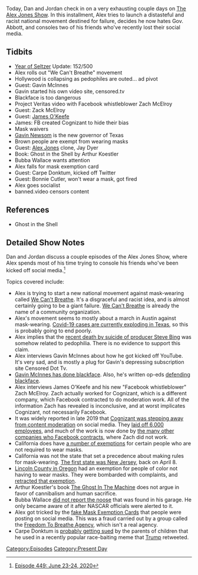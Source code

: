 {{DEFAULTSORT:
    #_EPISODE_0449:June 23-24, 2020
}}{{Episode
    | title             = June 23-24, 2020
    | caption           = Listen to this episode on [https://knowledgefight.libsyn.com/449-june-23-24-2020 Libsyn] [https://open.spotify.com/episode/4fvCqwKfHzcIjDKCntOsAO Spotify], Read the [[Transcript/449: June 23-24, 2020|Unofficial Transcript]]
    | episodeNumber     = 449
    | length            = 01:27:27
    | airDate           = June 26, 2020
    | coverageStartDate = June 23, 2020
    | coverageEndDate   = June 24, 2020
    | episodeType       = [[:Category:Present Day|Present Day]]
    | appearance        = [[Gavin McInnes]], [[Zach McElroy]], [[James O'Keefe]], [[Gavin Newsom]], [[Jay Dyer]], [[Arthur Koestler]], [[Bubba Wallace]], [[Carpe Donktum]], [[Bonnie Cutler]]
    | previousEpisode   = [[448: June 21-22, 2020]]
    | nextEpisode       = [[450: June 25-26, 2020]]
}}

{{Stub}}

Today, Dan and Jordan check in on a very exhausting couple days on [[The Alex Jones Show]]. In this installment, Alex tries to launch a distasteful and racist national movement destined for failure, decides he now hates Gov. Abbott, and consoles two of his friends who've recently lost their social media.

==Tidbits==

*[[The Year of the Seltzer|Year of Seltzer]] Update: 152/500
*Alex rolls out "We Can't Breathe" movement
*Hollywood is collapsing as pedophiles are outed... ad pivot
*Guest: Gavin McInnes
*Gavin started his own video site, censored.tv
*Blackface is too dangerous
*Project Veritas video with Facebook whistleblower Zach McElroy
*Guest: Zack McElroy
*Guest: [[James O'Keefe]]
*James: FB created Cognizant to hide their bias
*Mask waivers
*[[Gavin Newsom]] is the new governor of Texas
*Brown people are exempt from wearing masks
*Guest: [[Alex Jones]] clone, Jay Dyer
*Book: Ghost in the Shell by Arthur Koestler
*Bubba Wallace wants attention
*Alex falls for mask exemption card
*Guest: Carpe Donktum, kicked off Twitter
*Guest: Bonnie Cutler, won't wear a mask, got fired
*Alex goes socialist
*banned.video censors content

==References==

*Ghost in the Shell

==Detailed Show Notes==

Dan and Jordan discuss a couple episodes of the Alex Jones Show, where Alex spends most of his time trying to console his friends who've been kicked off social media.<ref>[https://knowledgefight.com/research/2020/6/25/episode-449-june-23-24-2020 Episode 449: June 23-24, 2020]</ref>

Topics covered include:

*Alex is trying to start a new national movement against mask-wearing called [https://wecantbreathe.news/ We Can't Breathe]. It's a disgraceful and racist idea, and is almost certainly going to be a giant failure. [http://wecantbreathe.org/ We Can't Breathe] is already the name of a community organization.
*Alex's movement seems to mostly about a march in Austin against mask-wearing. [https://dshs.texas.gov/coronavirus/additionaldata/ Covid-19 cases are currently exploding in Texas], so this is probably going to end poorly.
*Alex implies that the [https://pagesix.com/2020/06/23/steve-bing-suicide-spurred-by-money-drugs-and-mental-health-struggle/ recent death by suicide of producer Steve Bing] was somehow related to pedophilia. There is no evidence to support this claim.
*Alex interviews Gavin McInnes about how he got kicked off YouTube. It's very sad, and is mostly a plug for Gavin's depressing subscription site Censored Dot Tv.
*[https://twitter.com/goldsbie/status/1174767491261898753?lang=en Gavin McInnes has done blackface]. Also, he's written op-eds [https://www.fivefeetoffury.com/2014/03/07/gavin-mcinnes-whats-wrong-with-blackface/ defending blackface].
*Alex interviews James O'Keefe and his new "Facebook whistleblower" Zach McElroy. Zach actually worked for Cognizant, which is a different company, which Facebook contracted to do moderation work. All of the information Zach has revealed is inconclusive, and at worst implicates Cognizant, not necessarily Facebook.
*It was widely reported in late 2019 that [https://www.bbc.com/news/technology-50247540 Cognizant was stepping away from content moderation] on social media. They [https://www.crn.com/news/channel-programs/cognizant-laying-off-6-000-as-it-exits-content-moderation-business-linked-with-facebook laid off 6,000 employees], and much of the work is now done by [https://www.cnet.com/news/facebook-content-moderation-is-an-ugly-business-heres-who-does-it/ the many other companies who Facebook contracts], where Zach did not work.
*California does have [https://abc7.com/masks-face-coverings-order-statewide/6254439/ a number of exemptions] for certain people who are not required to wear masks.
*California was not the state that set a precedence about making rules for mask-wearing. [https://www.cnn.com/2020/06/19/us/states-face-mask-coronavirus-trnd/index.html The first state was New Jersey], back on April 8.
*[https://www.cnn.com/2020/06/24/us/oregon-county-people-of-color-mask-trnd/index.html Lincoln County in Oregon] had an exemption for people of color not having to wear masks. They were bombarded with complaints, and [https://www.statesmanjournal.com/story/news/2020/06/24/oregon-coronavirus-lincoln-county-mask-ordinance-covid-19/3247895001/ retracted that exemption].
*Arthur Koestler's book [https://archive.org/details/TheGhostInTheMachine/mode/2up The Ghost In The Machine] does not argue in favor of cannibalism and human sacrifice.
*Bubba Wallace [https://www.al.com/motorsports/2020/06/timeline-of-how-bubba-wallace-noose-was-found-and-reported.html did not report the noose] that was found in his garage. He only became aware of it after NASCAR officials were alerted to it.
*Alex got tricked by the [https://www.newsweek.com/face-mask-exemption-cards-fake-1513402 fake Mask Exemption Cards] that people were posting on social media. This was a fraud carried out by a group called the [https://web.archive.org/web/20200624214535/https://www.ftbagency.com/ Freedom To Breathe Agency], which isn't a real agency.
*Carpe Donktum is [https://forbes.com/sites/rachelsandler/2020/06/24/parents-to-sue-trump-meme-creator-carpe-donktum-over-manipulated-video-of-toddlers/#299ef8241e27 probably getting sued] by the parents of children that he used in a recently popular race-baiting meme that [[Donald Trump|Trump]] retweeted.

[[Category:Episodes]]
[[Category:Present Day]]
